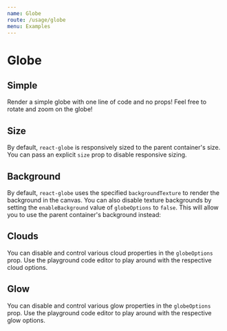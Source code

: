 ```yaml
---
name: Globe
route: /usage/globe
menu: Examples
---
```




# Globe

## Simple

Render a simple globe with one line of code and no props! Feel free to rotate and zoom on the globe!

<Playground>
  <ReactGlobe />
</Playground>

## Size

By default, `react-globe` is responsively sized to the parent container's size. You can pass an explicit `size` prop to disable responsive sizing.

<Playground>
  <ReactGlobe size={[300, 300]} />
</Playground>

## Background

By default, `react-globe` uses the specified `backgroundTexture` to render the background in the canvas. You can also disable texture backgrounds by setting the `enableBackground` value of `globeOptions` to `false`. This will allow you to use the parent container's background instead:

<Playground>
  <div
    style={{
      backgroundImage: "linear-gradient(to right, red , yellow)"
    }}
  >
    <ReactGlobe
      globeOptions={{
        enableBackground: false
      }}
    />
  </div>
</Playground>

## Clouds

You can disable and control various cloud properties in the `globeOptions` prop. Use the playground code editor to play around with the respective cloud options.

<Playground>
  <ReactGlobe
    globeOptions={{
      cloudsSpeed: 3,
      cloudsOpacity: 0.8,
      enableClouds: true
    }}
  />
</Playground>

## Glow

You can disable and control various glow properties in the `globeOptions` prop. Use the playground code editor to play around with the respective glow options.

<Playground>
  <ReactGlobe
    globeOptions={{
      glowCoefficient: 0.1,
      glowColor: "gold",
      glowPower: 4,
      glowRadiusScale: 0.5,
      enableGlow: true
    }}
  />
</Playground>
